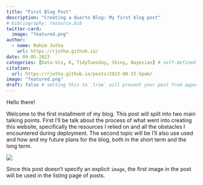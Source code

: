 ```yaml
---
title: "First Blog Post"
description: "Creating a Quarto Blog: My first blog post"
# bibliography: resource.bib
twitter-card:
  image: "featured.png"
author:
  - name: Rahim Jutha
    url: https://rjutha.github.io/
date: 09-05-2023
categories: [Data-Viz, R, TidyTuesday, Shiny, Bayesian] # self-defined categories
citation:
  url: https://rjutha.github.io/posts/2023-08-15-Spam/
image: "featured.png"
draft: false # setting this to `true` will prevent your post from appearing on your listing page until you're ready
---
```


Hello there!

Welcome to the first installment of my blog. This post will split into two main talking points. First I'll be talk about the process of what went into creating this website, specifically the resources I relied on and all the obstacles I encountered during deployment. The second topic will be I'll also use used and how and my future plans for the blog, both in the short term and the long term.

![](thumbnail.jpg)

Since this post doesn't specify an explicit `image`, the first image in the post will be used in the listing page of posts.
